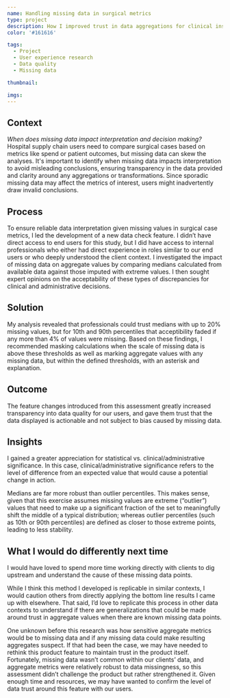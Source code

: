 ```yaml
---
name: Handling missing data in surgical metrics
type: project
description: How I improved trust in data aggregations for clinical insights despite data gaps
color: '#161616'

tags:
  - Project
  - User experience research
  - Data quality
  - Missing data

thumbnail:

imgs:
---
```


## Context

<i>When does missing data impact interpretation and decision making?</i> Hospital supply chain users need to compare surgical cases based on metrics like spend or patient outcomes, but missing data can skew the analyses. It's important to identify when missing data impacts interpretation to avoid misleading conclusions, ensuring transparency in the data provided and clarity around any aggregations or transformations. Since sporadic missing data may affect the metrics of interest, users might inadvertently draw invalid conclusions.

## Process

To ensure reliable data interpretation given missing values in surgical case metrics, I led the development of a new data check feature. I didn’t have direct access to end users for this study, but I did have access to internal professionals who either had direct experience in roles similar to our end users or who deeply understood the client context. I investigated the impact of missing data on aggregate values by comparing medians calculated from available data against those imputed with extreme values. I then sought expert opinions on the acceptability of these types of discrepancies for clinical and administrative decisions.

## Solution

My analysis revealed that professionals could trust medians with up to 20% missing values, but for 10th and 90th percentiles that acceptibility faded if any more than 4% of values were missing. Based on these findings, I recommended masking calculations when the scale of missing data is above these thresholds as well as marking aggregate values with any missing data, but within the defined thresholds, with an asterisk and explanation.

## Outcome

The feature changes introduced from this assessment greatly increased transparency into data quality for our users, and gave them trust that the data displayed is actionable and not subject to bias caused by missing data.

## Insights

I gained a greater appreciation for statistical vs. clinical/administrative significance. In this case, clinical/administrative significance refers to the level of difference from an expected value that would cause a potential change in action.

Medians are far more robust than outlier percentiles. This makes sense, given that this exercise assumes missing values are extreme (“outlier”) values that need to make up a significant fraction of the set to meaningfully shift the middle of a typical distribution; whereas outlier percentiles (such as 10th or 90th percentiles) are defined as closer to those extreme points, leading to less stability.

## What I would do differently next time

I would have loved to spend more time working directly with clients to dig upstream and understand the cause of these missing data points.

While I think this method I developed is replicable in similar contexts, I would caution others from directly applying the bottom line results I came up with elsewhere. That said, I’d love to replicate this process in other data contexts to understand if there are generalizations that could be made around trust in aggregate values when there are known missing data points.

One unknown before this research was how sensitive aggregate metrics would be to missing data and if any missing data could make resulting aggregates suspect. If that had been the case, we may have needed to rethink this product feature to maintain trust in the product itself. Fortunately, missing data wasn’t common within our clients’ data, and aggregate metrics were relatively robust to data missingness, so this assessment didn’t challenge the product but rather strengthened it. Given enough time and resources, we may have wanted to confirm the level of data trust around this feature with our users.
